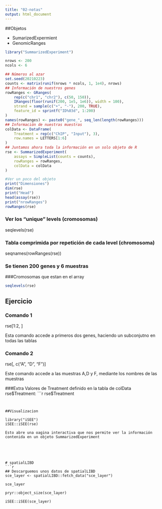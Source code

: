 ```yaml
---
title: "02-notas"
output: html_document
---
```


##Objetos

- SumarizedExpermient
- GenomicRanges


```r

library("SummarizedExperiment")

nrows <- 200
ncols <- 6

## Números al azar
set.seed(20210223)
counts <- matrix(runif(nrows * ncols, 1, 1e4), nrows)
## Información de nuestros genes
rowRanges <- GRanges(
    rep(c("chr1", "chr2"), c(50, 150)),
    IRanges(floor(runif(200, 1e5, 1e6)), width = 100),
    strand = sample(c("+", "-"), 200, TRUE),
    feature_id = sprintf("ID%03d", 1:200)
)
names(rowRanges) <- paste0("gene_", seq_len(length(rowRanges)))
## Información de nuestras muestras
colData <- DataFrame(
    Treatment = rep(c("ChIP", "Input"), 3),
    row.names = LETTERS[1:6]
)
## Juntamos ahora toda la información en un solo objeto de R
rse <- SummarizedExperiment(
    assays = SimpleList(counts = counts),
    rowRanges = rowRanges,
    colData = colData
)

#Ver un poco del objeto
print("Dimensiones")
dim(rse)
print("Head")
head(assay(rse))
print("nrowRanges")
rowRanges(rse)


```

### Ver los "unique" levels (cromosomas)
seqlevels(rse)

### Tabla comprimida por repetición de cada level (chromosoma)
seqnames(rowRanges(rse))

### Se tienen 200 genes y 6 muestras

###Cromosomas que estan en el array
```r

seqlevels(rse)

```

## Ejercicio

### Comando 1
rse[1:2, ]

Esta comando accede a primeros dos genes, haciendo un subconjutno en todas las tablas


### Comando 2
rse[, c("A", "D", "F")]

Este comando accede a las muestras A,D y F, mediante los nombres de las muestras


###Extra
Valores de Treatment definido en la tabla de colData
rse$Treatment:
```r
rse$Treatment
```


##Visualizacion 

library("iSEE")
iSEE::iSEE(rse)

Esto abre una oagina interactiva que nos permite ver la información contenida en un objeto SummarizedExperiment





# spatialLIBD
```r
## Descarguemos unos datos de spatialLIBD
sce_layer <- spatialLIBD::fetch_data("sce_layer")

sce_layer

pryr::object_size(sce_layer)

iSEE::iSEE(sce_layer)

```




